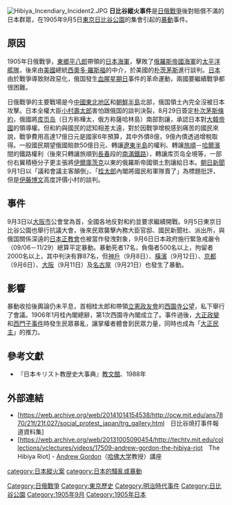 {{Link style|time=2015-12-12T02:12:02+00:00}}
{{unreferenced|time=2013-9-5}}
[[Image:Hibiya_Incendiary_Incident2.JPG|thumb]]
{{japanese|japanese=日比谷焼打事件|kana=ひびややきうちじけん|romaji=Hibiya yakiuchi jiken}}
'''日比谷縱火事件'''是[[日俄戰爭|日俄戰爭]]後對賠償不滿的日本群眾，在1905年9月5日[[東京|東京]][[日比谷公園|日比谷公園]]的集會引起的[[暴動|暴動]]事件。

==原因==
1905年日俄戰爭，[[東鄉平八郎|東鄉平八郎]]帶領的[[日本海軍|日本海軍]]，擊敗了[[俄羅斯帝國海軍|俄羅斯帝國海軍]]的[[太平洋艦隊|太平洋艦隊]]，後來由[[美國|美國]]總統[[西奧多·羅斯福|西奧多·羅斯福]]的中介，於美國的[[朴茨茅斯_(新罕布什尔州)|朴茨茅斯]]進行談判。[[日本|日本]]由於戰爭導致財政惡化，俄国發生[[血腥星期日_(1905年)|血腥星期日]]事件的革命運動，兩國要繼續戰爭都很困難。

日俄戰爭的主要戰場是今[[中國東北地区|中國東北地区]]和[[朝鮮半島|朝鮮半島]]北部，俄国領土內完全沒被日本攻擊。日本全權大臣[[小村壽太郎|小村壽太郎]]害怕跟俄国的談判決裂，8月29日簽定[[朴次茅斯條約|朴次茅斯條約]]，俄國將[[库页岛|库页岛]]（日方称樺太，俄方称薩哈林島）南部割讓，承認日本對[[大韓帝國|大韓帝國]]的領導權。但和約與國民的認知相差太遠，對於因戰爭增稅感到痛苦的國民來說，戰爭費用高達17億日元是國家6年預算，其中外債8億，9億內債透過增稅取得。一般國民期望俄國賠款50億日元、轉讓[[遼東半島|遼東半島]]的權利、轉讓[[旅順|旅順]]－[[哈爾濱|哈爾濱]]間的鐵路權利（後來只轉讓旅順到[[長春|長春]]段的[[南滿鐵路|南滿鐵路]]），轉讓库页岛全境等，一部份右翼積極分子更主張將[[伊爾庫茨克|伊爾庫茨克]]以東的俄羅斯帝國領土割讓給日本。[[朝日新聞|朝日新聞]]9月1日以「議和會議主客顛倒」、「[[桂太郎|桂太郎]]內閣將國民和軍隊賣了」為標題批評，但是[[伊藤博文|伊藤博文]]高度評價小村的談判。

== 事件 ==
9月3日以[[大阪市|大阪市]]公會堂為首，全國各地反對和約並要求繼續開戰。9月5日東京日比谷公園也舉行抗議大會，後來民眾襲擊內務大臣官邸、國民新聞社、派出所，與俄国關係深遠的[[日本正教會|日本正教會]]也被當作發洩對象，9月6日日本政府施行緊急戒嚴令（09/06－11/29）總算平定暴動。暴動死者17名，負傷者500名以上，拘留者2000名以上，其中判決有罪87名，但[[神戶|神戶]]（9月8日）、[[橫濱|橫濱]]（9月12日）、[[京都|京都]]（9月6日）、[[大阪市|大阪]]（9月11日）及[[名古屋市|名古屋]]（9月21日）也發生了暴動。

== 影響 ==
暴動收拾後輿論仍未平息，首相桂太郎和帶領[[立憲政友會|立憲政友會]]的[[西園寺公望|西園寺公望]]，私下舉行了會議。1906年1月桂內閣總辭，第1次西園寺內閣成立了。事件過後，[[大正政變|大正政變]]和[[西門子事件|西門子事件]]時發生民眾暴亂，讓掌權者體會到民眾力量，同時也成為「[[大正民主|大正民主]]」的推力。

== 參考文獻==
{{refbegin}}
*『日本キリスト教歴史大事典』[[教文館|教文館]]、1988年
{{refend}}

==外部連結 ==
*[https://web.archive.org/web/20141014154538/http://ocw.mit.edu/ans7870/21f/21f.027/social_protest_japan/trg_gallery.html　日比谷焼打事件報道資料集]
*[https://web.archive.org/web/20131005090454/http://techtv.mit.edu/collections/vclectures/videos/17509-andrew-gordon-the-hibiya-riot　The Hibiya Riot] - [[:en:Andrew_Gordon_(historian)|Andrew Gordon]]（[[哈佛大学|哈佛大学]]教授）講座 {{en icon}}

{{Authority control}}
[[Category:日俄戰爭|Category:日俄戰爭]]
[[Category:東京歷史|Category:東京歷史]]
[[category:日本縱火案|category:日本縱火案]]
[[category:日本的騷亂或暴動|category:日本的騷亂或暴動]]
[[Category:明治時代事件|Category:明治時代事件]]
[[Category:日比谷公園|Category:日比谷公園]]
[[Category:1905年9月|Category:1905年9月]]
[[Category:1905年日本|Category:1905年日本]]